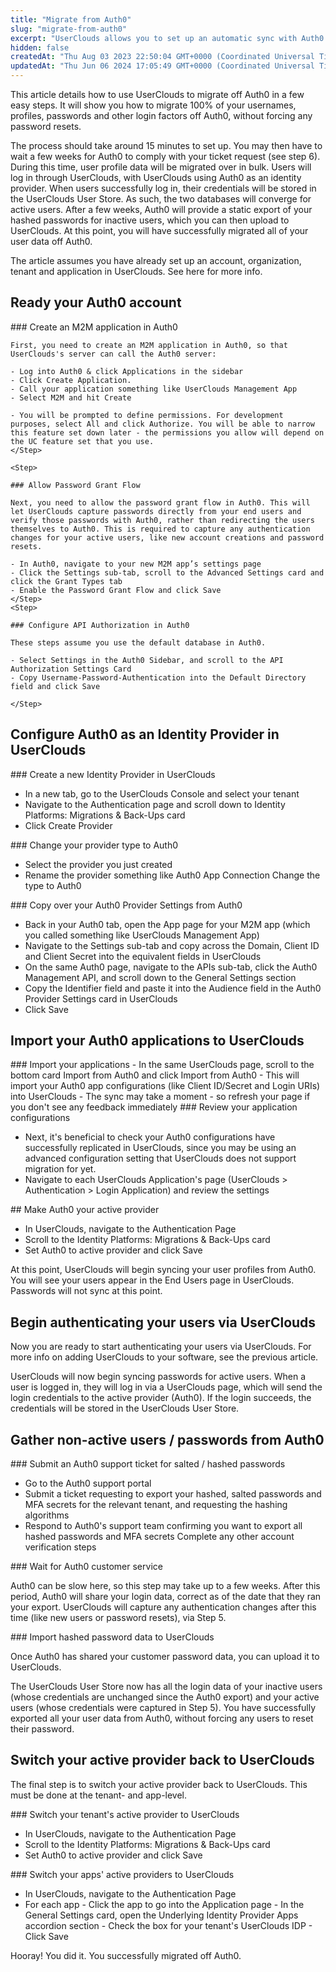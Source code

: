 ```yaml
---
title: "Migrate from Auth0"
slug: "migrate-from-auth0"
excerpt: "UserClouds allows you to set up an automatic sync with Auth0 in ~15 minutes."
hidden: false
createdAt: "Thu Aug 03 2023 22:50:04 GMT+0000 (Coordinated Universal Time)"
updatedAt: "Thu Jun 06 2024 17:05:49 GMT+0000 (Coordinated Universal Time)"
---
```



This article details how to use UserClouds to migrate off Auth0 in a few easy steps. It will show you how to migrate 100% of your usernames, profiles, passwords and other login factors off Auth0, without forcing any password resets.

The process should take around 15 minutes to set up. You may then have to wait a few weeks for Auth0 to comply with your ticket request (see step 6). During this time, user profile data will be migrated over in bulk. Users will log in through UserClouds, with UserClouds using Auth0 as an identity provider. When users successfully log in, their credentials will be stored in the UserClouds User Store. As such, the two databases will converge for active users. After a few weeks, Auth0 will provide a static export of your hashed passwords for inactive users, which you can then upload to UserClouds. At this point, you will have successfully migrated all of your user data off Auth0.

The article assumes you have already set up an account, organization, tenant and application in UserClouds. See here for more info.

## Ready your Auth0 account

<Steps>
  <Step>
    ### Create an M2M application in Auth0

    First, you need to create an M2M application in Auth0, so that UserClouds's server can call the Auth0 server:

    - Log into Auth0 & click Applications in the sidebar
    - Click Create Application.
    - Call your application something like UserClouds Management App
    - Select M2M and hit Create

    - You will be prompted to define permissions. For development purposes, select All and click Authorize. You will be able to narrow this feature set down later - the permissions you allow will depend on the UC feature set that you use.
    </Step>

    <Step>

    ### Allow Password Grant Flow

    Next, you need to allow the password grant flow in Auth0. This will let UserClouds capture passwords directly from your end users and verify those passwords with Auth0, rather than redirecting the users themselves to Auth0. This is required to capture any authentication changes for your active users, like new account creations and password resets.

    - In Auth0, navigate to your new M2M app’s settings page
    - Click the Settings sub-tab, scroll to the Advanced Settings card and click the Grant Types tab
    - Enable the Password Grant Flow and click Save
    </Step>
    <Step>

    ### Configure API Authorization in Auth0

    These steps assume you use the default database in Auth0.

    - Select Settings in the Auth0 Sidebar, and scroll to the API Authorization Settings Card
    - Copy Username-Password-Authentication into the Default Directory field and click Save

    </Step>
</Steps>

## Configure Auth0 as an Identity Provider in UserClouds

<Steps>
  <Step>
  ### Create a new Identity Provider in UserClouds

  - In a new tab, go to the UserClouds Console and select your tenant
  - Navigate to the Authentication page and scroll down to Identity Platforms: Migrations & Back-Ups card
  - Click Create Provider
  </Step>
  <Step>
  ### Change your provider type to Auth0

  - Select the provider you just created
  - Rename the provider something like Auth0 App Connection
    Change the type to Auth0
  </Step>
  <Step>
  ### Copy over your Auth0 Provider Settings from Auth0

  - Back in your Auth0 tab, open the App page for your M2M app (which you called something like UserClouds Management App)
  - Navigate to the Settings sub-tab and copy across the Domain, Client ID and Client Secret into the equivalent fields in UserClouds
  - On the same Auth0 page, navigate to the APIs sub-tab, click the Auth0 Management API, and scroll down to the General Settings section
  - Copy the Identifier field and paste it into the Audience field in the Auth0 Provider Settings card in UserClouds
  - Click Save
  </Step>
</Steps>

## Import your Auth0 applications to UserClouds

<Steps>
  <Step>
  ### Import your applications
  - In the same UserClouds page, scroll to the bottom card Import from Auth0 and click Import from Auth0
  - This will import your Auth0 app configurations (like Client ID/Secret and Login URIs) into UserClouds
  - The sync may take a moment - so refresh your page if you don't see any feedback immediately
  </Step>
  <Step>
  ### Review your application configurations

  - Next, it's beneficial to check your Auth0 configurations have successfully replicated in UserClouds, since you may be using an advanced configuration setting that UserClouds does not support migration for yet.
  - Navigate to each UserClouds Application's page (UserClouds > Authentication > Login Application) and review the settings
  </Step>
  <Step>
  ## Make Auth0 your active provider

  - In UserClouds, navigate to the Authentication Page
  - Scroll to the Identity Platforms: Migrations & Back-Ups card
  - Set Auth0 to active provider and click Save

  At this point, UserClouds will begin syncing your user profiles from Auth0. You will see your users appear in the End Users page in UserClouds. Passwords will not sync at this point.
  </Step>
</Steps>

## Begin authenticating your users via UserClouds

Now you are ready to start authenticating your users via UserClouds. For more info on adding UserClouds to your software, see the previous article.

UserClouds will now begin syncing passwords for active users. When a user is logged in, they will log in via a UserClouds page, which will send the login credentials to the active provider (Auth0). If the login succeeds, the credentials will be stored in the UserClouds User Store.

## Gather non-active users / passwords from Auth0

<Steps>
  <Step>
  ### Submit an Auth0 support ticket for salted / hashed passwords

  - Go to the Auth0 support portal
  - Submit a ticket requesting to export your hashed, salted passwords and MFA secrets for the relevant tenant, and requesting the hashing algorithms
  - Respond to Auth0's support team confirming you want to export all hashed passwords and MFA secrets
    Complete any other account verification steps
  </Step>
  <Step>
  ### Wait for Auth0 customer service

  Auth0 can be slow here, so this step may take up to a few weeks. After this period, Auth0 will share your login data, correct as of the date that they ran your export. UserClouds will capture any authentication changes after this time (like new users or password resets), via Step 5.

  </Step>
  <Step>
  ### Import hashed password data to UserClouds

  Once Auth0 has shared your customer password data, you can upload it to UserClouds.

  The UserClouds User Store now has all the login data of your inactive users (whose credentials are unchanged since the Auth0 export) and your active users (whose credentials were captured in Step 5). You have successfully exported all your user data from Auth0, without forcing any users to reset their password.

  </Step>
</Steps>

## Switch your active provider back to UserClouds

The final step is to switch your active provider back to UserClouds. This must be done at the tenant- and app-level.

<Steps>
  <Step>
  ### Switch your tenant's active provider to UserClouds

  - In UserClouds, navigate to the Authentication Page
  - Scroll to the Identity Platforms: Migrations & Back-Ups card
  - Set Auth0 to active provider and click Save
  </Step>
  <Step>
  ### Switch your apps' active providers to UserClouds

  - In UserClouds, navigate to the Authentication Page
  - For each app - Click the app to go into the Application page - In the General Settings card, open the Underlying Identity Provider Apps accordion section - Check the box for your tenant's UserClouds IDP - Click Save
  </Step>
</Steps>
Hooray! You did it. You successfully migrated off Auth0.
